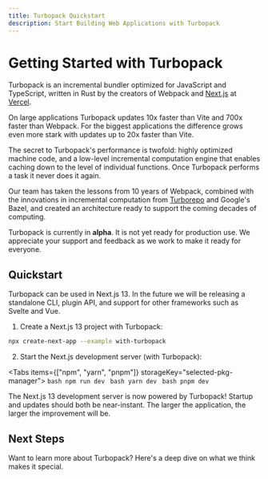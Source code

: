 ```yaml
---
title: Turbopack Quickstart
description: Start Building Web Applications with Turbopack
---
```



# Getting Started with Turbopack

Turbopack is an incremental bundler optimized for JavaScript and TypeScript, written in Rust by the creators of Webpack and [Next.js](https://nextjs.org) at [Vercel](https://vercel.com).

On large applications Turbopack updates 10x faster than Vite and 700x faster than Webpack. For the biggest applications the difference grows even more stark with updates up to 20x faster than Vite.

The secret to Turbopack's performance is twofold: highly optimized machine code, and a low-level incremental computation engine that enables caching down to the level of individual functions. Once Turbopack performs a task it never does it again.

Our team has taken the lessons from 10 years of Webpack, combined with the innovations in incremental computation from [Turborepo](/repo) and Google's Bazel, and created an architecture ready to support the coming decades of computing.

<Callout type="error">
    Turbopack is currently in <strong>alpha</strong>. It is not yet ready for production use. We appreciate your support and feedback as we work to make it ready for everyone.
</Callout>

## Quickstart

Turbopack can be used in Next.js 13. In the future we will be releasing a standalone CLI, plugin API, and support for other frameworks such as Svelte and Vue.

1. Create a Next.js 13 project with Turbopack:

```bash
npx create-next-app --example with-turbopack
```

2. Start the Next.js development server (with Turbopack):

  <Tabs items={["npm", "yarn", "pnpm"]} storageKey="selected-pkg-manager">
    <Tab>
      ```bash
      npm run dev
      ```
    </Tab>
    <Tab>
      ```bash
      yarn dev
      ```
    </Tab>
    <Tab>
      ```bash
      pnpm dev
      ```
    </Tab>
  </Tabs>

The Next.js 13 development server is now powered by Turbopack! Startup and updates should both be near-instant. The larger the application, the larger the improvement will be.

## Next Steps

Want to learn more about Turbopack? Here's a deep dive on what we think makes it special.

<TurbopackQuickstartArea />

<FullTurboCTA />
